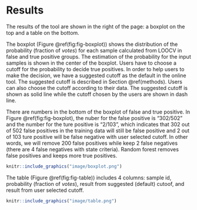 # Results {#results}

The results of the tool are shown in the right of the page: a boxplot on the top and a table on the bottom. 

The boxplot (Figure \@ref(fig:fig-boxplot)) shows the distribution of the probability (fraction of *votes*) for each sample calculated from LOOCV in false and true positive groups. The estimation of the probability for the input samples is shown in the center of the boxplot. Users have to choose a cutoff for the probability to decide true positives. In order to help users to make the decision, we have a suggested cutoff as the default in the online tool. The suggested cutoff is described in Section \@ref(methods). Users can also choose the cutoff according to their data. The suggested cutoff is shown as solid line while the cutoff chosen by the users are shown in dash line. 

There are numbers in the bottom of the boxplot of false and true positive. In Figure \@ref(fig:fig-boxplot), the nuber for the false positive is "302/502" and the number for the ture positive is "2/103", which indicates that 302 out of 502 false positives in the training data will still be false positive and 2 out of 103 ture positive will be false negative with user selected cutoff. In other words, we will remove 200 false positives while keep 2 false negatives (there are 4 false negatives with state criteria). Random forest removes false positives and keeps more true positives. 



```r
knitr::include_graphics("image/boxplot.png")
```

The table (Figure \@ref(fig:fig-table)) includes 4 columns: sample id, probability (fraction of *votes*), result from suggested (default) cutoof, and result from user selected cutoff.

```r
knitr::include_graphics("image/table.png")
```